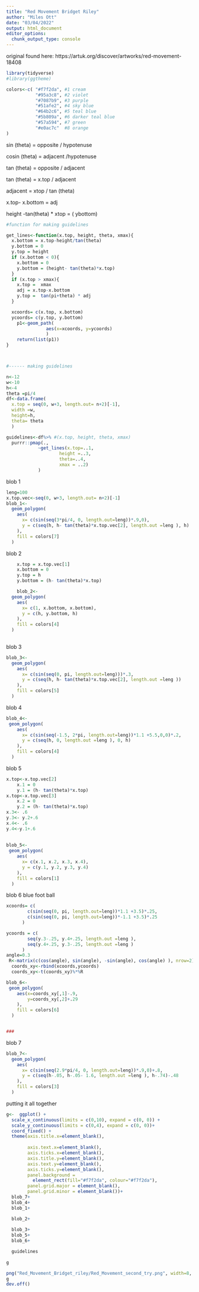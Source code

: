 ```yaml
---
title: "Red Movement Bridget Riley"
author: "Miles Ott"
date: "03/04/2022"
output: html_document
editor_options: 
  chunk_output_type: console
---
```


original found here: https://artuk.org/discover/artworks/red-movement-18408

```r
library(tidyverse)
#library(ggtheme)

colors<-c( "#f7f2da", #1 cream
           "#95a3c8", #2 violet
           "#7087b9", #3 purple
           "#51afe2", #4 sky blue
           "#64b2c6", #5 teal blue
           "#5b809a", #6 darker teal blue
           "#57a594", #7 green
           "#e0ac7c"  #8 orange
)
```

sin (theta) = opposite / hypotenuse

cosin (theta) = adjacent /hypotenuse

tan (theta) = opposite / adjacent

tan (theta) = x.top / adjacent

adjacent = xtop / tan (theta)


x.top- x.bottom = adj


height -tan(theta) * xtop = ( ybottom)


```r

#function for making guidelines

get_lines<-function(x.top, height, theta, xmax){
  x.bottom = x.top-height/tan(theta)
  y.bottom = 0
  y.top = height
  if (x.bottom < 0){
    x.bottom = 0
    y.bottom = (height- tan(theta)*x.top)
  }
  if (x.top > xmax){
    x.top =  xmax
    adj = x.top-x.bottom
    y.top =  tan(pi+theta) * adj
  }

  xcoords= c(x.top, x.bottom)
  ycoords= c(y.top, y.bottom)
    p1<-geom_path( 
               aes(x=xcoords, y=ycoords)
               )
    return(list(p1))
}



#------ making guidelines

n<-12
w<-10
h<-4
theta =pi/4
df<-data.frame(
  x.top = seq(0, w+3, length.out= n+2)[-1],
  width =w,
  height=h,
  theta= theta
  )

guidelines<-df%>% #(x.top, height, theta, xmax)
  purrr::pmap(., 
            ~get_lines(x.top=..1, 
                    height =..3, 
                    theta=..4, 
                    xmax = ..2)
            )

```





blob 1

```r
leng=100
x.top.vec<-seq(0, w+3, length.out= n+2)[-1]
blob_1<-
  geom_polygon(
    aes(
      x= c(sin(seq(3*pi/4, 0, length.out=leng))*.9,0),
      y = c(seq(h, h- tan(theta)*x.top.vec[2], length.out =leng ), h)
    ),
    fill = colors[7]
  )
```



blob 2
```r

    x.top = x.top.vec[1]
    x.bottom = 0
    y.top = h
    y.bottom = (h- tan(theta)*x.top)

    blob_2<-
  geom_polygon(
    aes(
      x= c(1, x.bottom, x.bottom),
      y = c(h, y.bottom, h)
    ),
    fill = colors[4]
  )    
    
```

blob 3

```r
blob_3<-
  geom_polygon(
    aes(
      x= c(sin(seq(0, pi, length.out=leng)))*.3,
      y = c(seq(h, h- tan(theta)*x.top.vec[2], length.out =leng ))
    ),
    fill = colors[5]
  )
```


blob 4

```r
blob_4<-
 geom_polygon(
    aes(
      x= c(sin(seq(-1.5, 2*pi, length.out=leng))*1.1 +5.5,0,0)*.2,
      y = c(seq(h, 0, length.out =leng ), 0, h)
    ),
    fill = colors[4]
  )
```


blob 5
```r
x.top<-x.top.vec[2]
    x.1 = 0
    y.1 = (h- tan(theta)*x.top)
x.top<-x.top.vec[3]   
    x.2 = 0
    y.2 = (h- tan(theta)*x.top)
x.3<- .6
y.3<- y.2+.6
x.4<- .6
y.4<-y.1+.6
    
    
blob_5<-
 geom_polygon(
    aes(
      x= c(x.1, x.2, x.3, x.4),
      y = c(y.1, y.2, y.3, y.4)
    ),
    fill = colors[1]
  )
```


blob 6 blue foot ball

```r

xcoords= c(
        c(sin(seq(0, pi, length.out=leng))*1.1 +3.5)*.25,
        c(sin(seq(0, pi, length.out=leng))*-1.1 +3.5)*.25
      )

ycoords = c(
        seq(y.3-.25, y.4+.25, length.out =leng ),
        seq(y.4+.25, y.3-.25, length.out =leng )
      )
angle=0.3
 R<-matrix(c(cos(angle), sin(angle), -sin(angle), cos(angle) ), nrow=2)
  coords_xy<-rbind(xcoords,ycoords)
  coords_xy<-t(coords_xy)%*%R

blob_6<-
 geom_polygon(
    aes(x=coords_xy[,1]-.9,
        y=coords_xy[,2]+.29
    ),
    fill = colors[6]
  )


###


```

blob 7

```r
blob_7<-
  geom_polygon(
    aes(
      x= c(sin(seq(2.9*pi/4, 0, length.out=leng))*.9,0)+.8,
      y = c(seq(h-.05, h-.05- 1.6, length.out =leng ), h-.74)-.48
    ),
    fill = colors[3]
  )
```

putting it all together 
```r

g<-  ggplot() +
  scale_x_continuous(limits = c(0,10), expand = c(0, 0)) +
  scale_y_continuous(limits = c(0,4), expand = c(0, 0))+
  coord_fixed() +
  theme(axis.title.x=element_blank(),
        
        axis.text.x=element_blank(),
        axis.ticks.x=element_blank(),
        axis.title.y=element_blank(),
        axis.text.y=element_blank(),
        axis.ticks.y=element_blank(),
        panel.background = 
          element_rect(fill="#f7f2da", colour="#f7f2da"),
        panel.grid.major = element_blank(),
        panel.grid.minor = element_blank())+
  blob_7+  
  blob_4+
  blob_1+

  blob_2+
 
  blob_3+
  blob_5+
  blob_6+

  guidelines
  
g

png("Red_Movement_Bridget_riley/Red_Movement_second_try.png", width=8, height=4, res=500, units="in")
g
dev.off()

```

